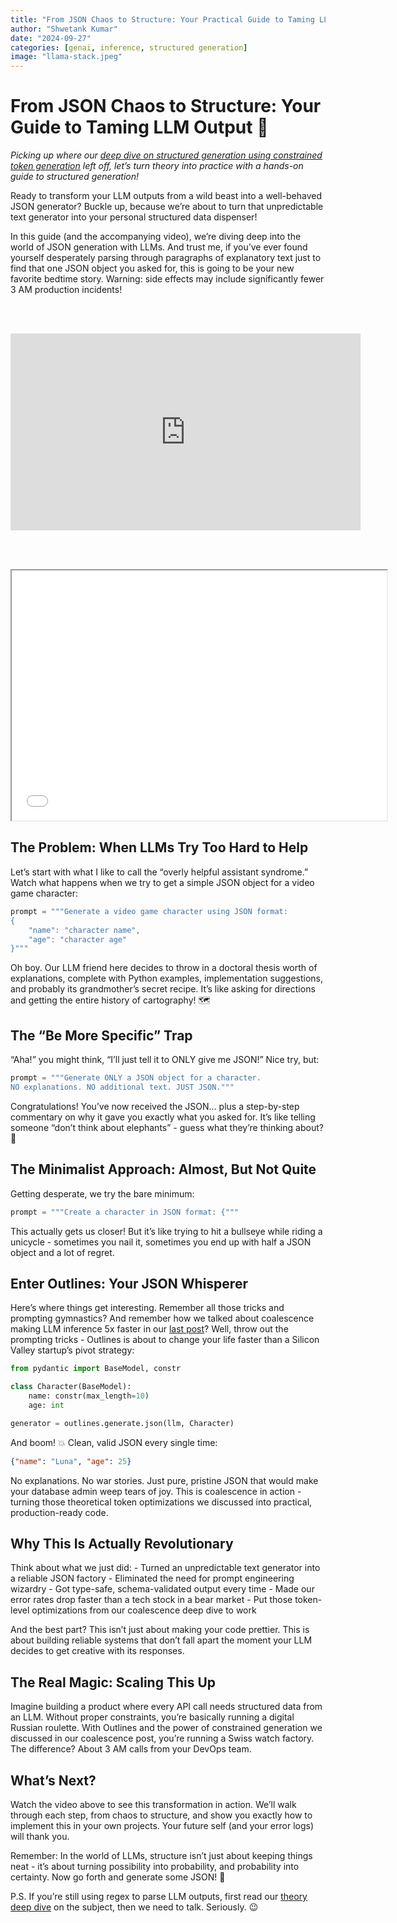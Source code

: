 ```yaml
---
title: "From JSON Chaos to Structure: Your Practical Guide to Taming LLM Output"
author: "Shwetank Kumar"
date: "2024-09-27"
categories: [genai, inference, structured generation]
image: "llama-stack.jpeg"
---
```


# From JSON Chaos to Structure: Your Guide to Taming LLM Output 🎯

*Picking up where our [deep dive on structured generation using constrained token generation](https://shwetank-kumar.github.io/posts/constrained-generation/) left off, let's turn theory into practice with a hands-on guide to structured generation!*

Ready to transform your LLM outputs from a wild beast into a well-behaved JSON generator? Buckle up, because we're about to turn that unpredictable text generator into your personal structured data dispenser! 

In this guide (and the accompanying video), we're diving deep into the world of JSON generation with LLMs. And trust me, if you've ever found yourself desperately parsing through paragraphs of explanatory text just to find that one JSON object you asked for, this is going to be your new favorite bedtime story. 
 Warning: side effects may include significantly fewer 3 AM production incidents! 

 <br><br>
<div class="video-container">
  <iframe width="560" height="315" src="https://youtu.be/_fSphczt7_g" frameborder="0" allow="autoplay; encrypted-media" allowfullscreen></iframe>
</div>
<br><br>

<iframe src="../../subscribe.html" width="600" height="400" class="newsletter-form"></iframe>   

## The Problem: When LLMs Try Too Hard to Help

Let's start with what I like to call the "overly helpful assistant syndrome." Watch what happens when we try to get a simple JSON object for a video game character:

```python
prompt = """Generate a video game character using JSON format:
{
    "name": "character name",
    "age": "character age"
}"""
```

Oh boy. Our LLM friend here decides to throw in a doctoral thesis worth of explanations, complete with Python examples, implementation suggestions, and probably its grandmother's secret recipe. It's like asking for directions and getting the entire history of cartography! 🗺️

## The "Be More Specific" Trap

"Aha!" you might think, "I'll just tell it to ONLY give me JSON!" Nice try, but:

```python
prompt = """Generate ONLY a JSON object for a character.
NO explanations. NO additional text. JUST JSON."""
```

Congratulations! You've now received the JSON... plus a step-by-step commentary on why it gave you exactly what you asked for. It's like telling someone "don't think about elephants" - guess what they're thinking about? 🐘

## The Minimalist Approach: Almost, But Not Quite

Getting desperate, we try the bare minimum:

```python
prompt = """Create a character in JSON format: {"""
```

This actually gets us closer! But it's like trying to hit a bullseye while riding a unicycle - sometimes you nail it, sometimes you end up with half a JSON object and a lot of regret.

## Enter Outlines: Your JSON Whisperer

Here's where things get interesting. Remember all those tricks and prompting gymnastics? And remember how we talked about coalescence making LLM inference 5x faster in our [last post](previous-post-link)? Well, throw out the prompting tricks - Outlines is about to change your life faster than a Silicon Valley startup's pivot strategy:

```python
from pydantic import BaseModel, constr

class Character(BaseModel):
    name: constr(max_length=10)
    age: int

generator = outlines.generate.json(llm, Character)
```

And boom! 💥 Clean, valid JSON every single time:
```json
{"name": "Luna", "age": 25}
```

No explanations. No war stories. Just pure, pristine JSON that would make your database admin weep tears of joy. This is coalescence in action - turning those theoretical token optimizations we discussed into practical, production-ready code.

## Why This Is Actually Revolutionary

Think about what we just did:
- Turned an unpredictable text generator into a reliable JSON factory
- Eliminated the need for prompt engineering wizardry
- Got type-safe, schema-validated output every time
- Made our error rates drop faster than a tech stock in a bear market
- Put those token-level optimizations from our coalescence deep dive to work

And the best part? This isn't just about making your code prettier. This is about building reliable systems that don't fall apart the moment your LLM decides to get creative with its responses.

## The Real Magic: Scaling This Up

Imagine building a product where every API call needs structured data from an LLM. Without proper constraints, you're basically running a digital Russian roulette. With Outlines and the power of constrained generation we discussed in our coalescence post, you're running a Swiss watch factory. The difference? About 3 AM calls from your DevOps team.

## What's Next?

Watch the video above to see this transformation in action. We'll walk through each step, from chaos to structure, and show you exactly how to implement this in your own projects. Your future self (and your error logs) will thank you.

Remember: In the world of LLMs, structure isn't just about keeping things neat - it's about turning possibility into probability, and probability into certainty. Now go forth and generate some JSON! 🚀

P.S. If you're still using regex to parse LLM outputs, first read our [theory deep dive](https://shwetank-kumar.github.io/posts/constrained-generation/) on the subject, then we need to talk. Seriously. 😉



